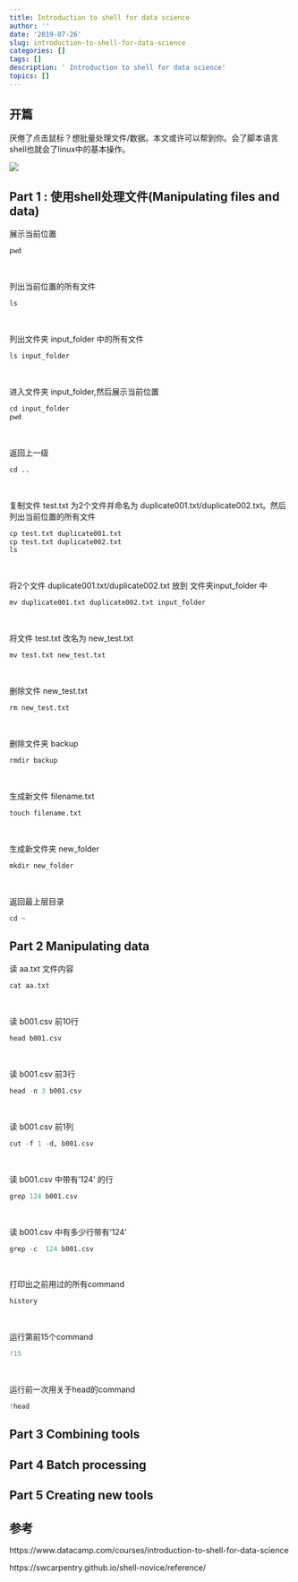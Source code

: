 ```yaml
---
title: Introduction to shell for data science
author: ''
date: '2019-07-26'
slug: introduction-to-shell-for-data-science
categories: []
tags: []
description: ' Introduction to shell for data science'
topics: []
---
```



## 开篇

厌倦了点击鼠标？想批量处理文件/数据。本文或许可以帮到你。会了脚本语言shell也就会了linux中的基本操作。


![](https://media.giphy.com/media/XreQmk7ETCak0/giphy.gif)



## Part 1 : 使用shell处理文件(Manipulating files and data)

展示当前位置
```r
pwd
```
&nbsp;

列出当前位置的所有文件
```r
ls
```
&nbsp;

列出文件夹 input_folder 中的所有文件
```r
ls input_folder
```
&nbsp;

进入文件夹 input_folder,然后展示当前位置
```r
cd input_folder
pwd
```
&nbsp;

返回上一级
```r
cd ..
```
&nbsp;


复制文件 test.txt 为2个文件并命名为 duplicate001.txt/duplicate002.txt。然后列出当前位置的所有文件
```r
cp test.txt duplicate001.txt
cp test.txt duplicate002.txt
ls
```
&nbsp;


将2个文件 duplicate001.txt/duplicate002.txt 放到 文件夹input_folder 中
```r
mv duplicate001.txt duplicate002.txt input_folder 
```
&nbsp;

将文件 test.txt 改名为 new_test.txt
```r
mv test.txt new_test.txt
```
&nbsp;


删除文件 new_test.txt 
```r
rm new_test.txt
```
&nbsp;

删除文件夹 backup
```r
rmdir backup
```
&nbsp;


生成新文件 filename.txt
```r
touch filename.txt
```
&nbsp;


生成新文件夹 new_folder
```r
mkdir new_folder
```
&nbsp;

返回最上层目录
```r
cd ~
```


## Part 2 Manipulating data

读 aa.txt 文件内容
```r
cat aa.txt
```
&nbsp;

读 b001.csv 前10行
```r
head b001.csv
```
&nbsp;

读 b001.csv 前3行
```r
head -n 3 b001.csv
```
&nbsp;

读 b001.csv 前1列
```r
cut -f 1 -d, b001.csv
```
&nbsp;

读 b001.csv 中带有‘124’ 的行
```r
grep 124 b001.csv
```
&nbsp;

读 b001.csv 中有多少行带有‘124’
```r
grep -c  124 b001.csv
```
&nbsp;

打印出之前用过的所有command
```r
history
```
&nbsp;

运行第前15个command
```r
!15
```
&nbsp;

运行前一次用关于head的command
```r
!head
```



## Part 3 Combining tools





## Part 4 Batch processing

## Part 5 Creating new tools



## 参考

https://www.datacamp.com/courses/introduction-to-shell-for-data-science

https://swcarpentry.github.io/shell-novice/reference/

